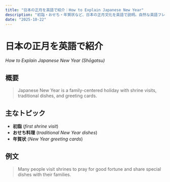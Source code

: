 ```yaml
---
title: "日本の正月を英語で紹介｜How to Explain Japanese New Year"
description: "初詣・おせち・年賀状など、日本の正月文化を英語で説明。自然な英語フレーズと要点をまとめます。"
date: "2025-10-22"
---
```



<ArticleLayout title={frontmatter.title} description={frontmatter.description} date={frontmatter.date}>

# 日本の正月を英語で紹介  
*How to Explain Japanese New Year (Shōgatsu)*

## 概要
> Japanese New Year is a family-centered holiday with shrine visits, traditional dishes, and greeting cards.

## 主なトピック
- **初詣** (*first shrine visit*)  
- **おせち料理** (*traditional New Year dishes*)  
- **年賀状** (*New Year greeting cards*)

## 例文
> Many people visit shrines to pray for good fortune and share special dishes with their families.

</ArticleLayout>
